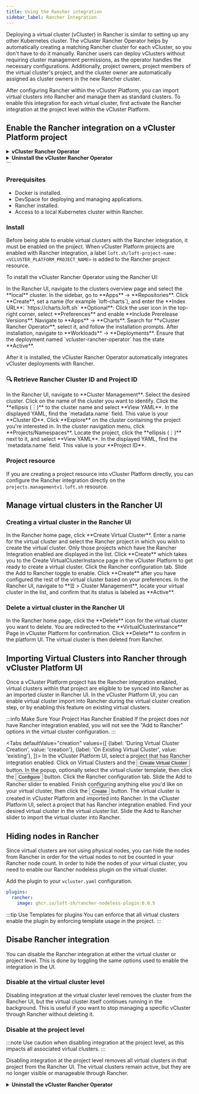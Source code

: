 ```yaml
---
title: Using the Rancher integration
sidebar_label: Rancher Integration
---
```




Deploying a virtual cluster (vCluster) in Rancher is similar to setting up any other Kubernetes cluster. The vCluster Rancher Operator helps by automatically creating a matching Rancher cluster for each vCluster, so you don't have to do it manually. Rancher users can deploy vClusters without requiring cluster management permissions, as the operator handles the necessary configurations. Additionally, project owners, project members of the virtual cluster's project, and the cluster owner are automatically assigned as cluster owners in the new Rancher cluster.

After configuring Rancher within the vCluster Platform, you can import virtual clusters into Rancher and manage them as standard clusters. To enable this integration for each virtual cluster, first activate the Rancher integration at the project level within the vCluster Platform.

## Enable the Rancher integration on a vCluster Platform project

<details>
  <summary><strong>vCluster Rancher Operator</strong></summary>

  ## Develop and Deploy the vCluster Rancher Operator
  
  This section outlines how to develop and deploy the vCluster Rancher Operator using DevSpace and Helm. These instructions are intended for contributors or advanced users customizing the operator.
  
  ### Deploy with DevSpace
  
  This is the preferred workflow for local development.
  
  ```bash
  devspace dev
  ````
  
  ### Build and push a custom image
  
  Build and push your image to the specified registry:
  
  ```bash
  make docker-build docker-push IMG=<your-registry>/vcluster-rancher-operator:<tag>
  ```
  - Replace `<your-registry>` and `<tag>` with your container registry path and desired version tag.
  
  ### Deploy with Helm
  
  #### Basic Helm deployment
  
  Install the operator using Helm with your kubeconfig file:
  
  ```bash
  KUBECONFIG=/path/to/kubeconfig.yaml helm install chart --generate-name --create-namespace
  ```
  
  #### Helm deployment with a custom Iimage
  
  Specify a custom registry, repository, and tag:
  
  ```bash
  KUBECONFIG=/path/to/kubeconfig.yaml helm install chart --generate-name --create-namespace \
    --set image.registry=<REGISTRY> \
    --set image.repository=<REPO/REPO> \
    --set image.tag=<TAG>
  ```
  
  ### Update RBAC configuration
  
  If you make changes to controller roles, update the manifests as follows:
  
  1. Modify the `controller-gen` tags in `controller/cluster-controller.go`.
  2. Regenerate RBAC manifests:
  
  ```bash
  make manifests
  ```
</details> 

<details>
  <summary><strong>Uninstall the vCluster Rancher Operator</strong></summary>

  ### DevSpace Uninstall
  
  ```bash
  devspace purge
  rm -rf .devspace/*
  ```
  
  ### Helm Uninstall
  
  ```bash
  helm delete <release-name>
  ```
  
  Replace `<release-name>` with the name of your Helm release.
  
  </details>
  ```
</details> 





### Prerequisites

- Docker is installed. 
- DevSpace for deploying and managing applications. 
- Rancher installed.
- Access to a local Kubernetes cluster within Rancher.

### Install 

Before being able to enable virtual clusters with the Rancher integration, it must be enabled on the project. When vCluster Platform projects are enabled with Rancher integration, a label `loft.sh/loft-project-name: <VCLUSTER_PLATFORM_PROJECT_NAME>` is added to the Rancher project resource. 

To install the vCluster Rancher Operator using the Rancher UI:

<Flow id="vcluster-rancher-operator-install">

  <Step>
  In the Rancher UI, navigate to the clusters overview page and select the **local** cluster.
  </Step>

  <Step>
  In the sidebar, go to **Apps** → **Repositories**.
  Click **Create**, set a name (for example `loft-charts`), and enter the **Index URL**:
  `https://charts.loft.sh`
  </Step>

  <Step>
  **Optional**: Click the user icon in the top-right corner, select **Preferences** and enable **Include Prerelease Versions**.
  </Step>

  <Step>
  Navigate to **Apps** → **Charts**.
  Search for **vCluster Rancher Operator**, select it, and follow the installation prompts.
  </Step>

  <Step>
  After installation, navigate to **Workloads** → **Deployments**.
  Ensure that the deployment named `vcluster-rancher-operator` has the state **Active**.
  </Step>

</Flow>

After it is installed, the vCluster Rancher Operator automatically integrates vCluster deployments with Rancher.

### 🔍 Retrieve Rancher Cluster ID and Project ID

<Flow id="rancher-id-lookup">

  <Step>
  In the Rancher UI, navigate to **Cluster Management**.
  </Step>

  <Step>
  Select the desired cluster. Click on the name of the cluster you want to identify.
  </Step>

  <Step>
  Click the **ellipsis (⋮)** to the cluster name and select **View YAML**.
  </Step>

  <Step>
  In the displayed YAML, find the `metadata.name` field. This value is your **Cluster ID**.
  </Step>

  <Step>
  Click **Explore** on the cluster containing the project you're interested in.
  </Step>

  <Step>
  In the cluster navigation menu, click **Projects/Namespaces**.
  </Step>

  <Step>
  Locate the project, click the **ellipsis (⋮)** next to it, and select **View YAML**.
  </Step>

  <Step>
  In the displayed YAML, find the `metadata.name` field. This value is your **Project ID**.
  </Step>
</Flow>

### Project resource

If you are creating a project resource into vCluster Platform directly, you can configure the Rancher integration directly on the <code>projects.managementv1.loft.sh</code> resource.

<PartialRancher />

## Manage virtual clusters in the Rancher UI

### Creating a virtual cluster in the Rancher UI

<Flow id="rancher-plugin-create-vcluster">
  <Step>
    In the Rancher home page, click **Create Virtual Cluster**.
  </Step>
  <Step>
    Enter a name for the virtual cluster and select the Rancher project in which you wish to create the virtual cluster. Only those projects which have the Rancher Integration enabled are displayed in the list.
  </Step>
  <Step>
    Click **Create** which takes you to the <Label>Create VirtualClusterInstance</Label> page in the vCluster Platform to get ready to create a virtual cluster.
  </Step>
  <Step>
    Click the <Label>Rancher</Label> configuration tab.
  </Step>
  <Step>
    Slide the <Label>Add to Rancher</Label> toggle to enable.
  </Step>
  <Step>
    Click **Create** after you have configured the rest of the virtual cluster based on your preferences.
  </Step>
  <Step>
   In the Rancher UI, navigate to **☰ > Cluster Management**, locate your virtual cluster in the list, and confirm that its status is labeled as **Active**.
  </Step>
</Flow>

### Delete a virtual cluster in the Rancher UI

<Flow id="rancher-plugin-delete-vcluster">
  <Step>
    In the Rancher home page, click the **Delete** icon for the virtual cluster you want to delete.
  </Step>
  <Step>
    You are redirected to the **VirtualClusterInstance** Page in vCluster Platform for confirmation.
  </Step>
  <Step>
    Click **Delete** to confirm in the platform UI. The virtual cluster is then deleted from Rancher.
  </Step>
</Flow>

## Importing Virtual Clusters into Rancher through vCluster Platform UI

Once a vCluster Platform project has the Rancher integration enabled, virtual clusters within that project are eligible to be
synced into Rancher as an imported cluster in Rancher UI. In the vCluster Platform UI, you can enable virtual cluster import into Rancher during the virtual cluster creation step, or by enabling this feature on existing
virtual clusters.

:::info Make Sure Your Project Has Rancher Enabled
If the project does *not* have Rancher integration enabled, you
will not see the "Add to Rancher" options in the virtual cluster configuration.
:::

<Tabs
    defaultValue="creation"
    values={[
        {label: 'During Virtual Cluster Creation', value: 'creation'},
        {label: 'On Existing Virtual Cluster', value: 'existing'},
    ]}>
    <TabItem value="creation">
        <Flow id="enable-rancher-import-creation">
            <Step>
                In the vCluster Platform UI, select a project that has Rancher integration enabled. 
            </Step>
            <Step>
                Click on Virtual Clusters and the <Button>Create Virtual Cluster</Button> button.
            </Step>
            <Step>
                In the popup, optionally select the virtual cluster template, then click the
                <Button>Configure</Button> button.
            </Step>
            <Step>
                Click the <Label>Rancher</Label> configuration tab.
            </Step>
            <Step>
                Slide the <Label>Add to Rancher</Label> slider to enabled.
            </Step>
            <Step>
                Finish configuring anything else you'd like on your virtual cluster, then click the
                <Button>Create</Button> button. The virtual cluster is created in vCluster Platform and imported into Rancher.
            </Step>
        </Flow>
    </TabItem>
    <TabItem value="existing">
        <Flow id="enable-rancher-import-existing">
            <Step>
                 In the vCluster Platform UI, select a project that has Rancher integration enabled. 
            </Step>
            <Step>
                Find your desired virtual cluster in the virtual cluster list. Slide the
                <Label>Add to Rancher</Label> slider to import the virtual cluster into Rancher.
            </Step>
        </Flow>
    </TabItem>
</Tabs>

## Hiding nodes in Rancher

Since virtual clusters are not using physical nodes, you can hide the nodes from Rancher in order for the
virtual nodes to not be counted in your Rancher node count. In order to hide the nodes of your virtual cluster, you need to enable our Rancher nodeless plugin on the virtual cluster. 

Add the plugin to your `vcluster.yaml` configuration.

```yaml
plugins:
  rancher:
    image: ghcr.io/loft-sh/rancher-nodeless-plugin:0.0.5
```

:::tip Use Templates for plugins
You can enforce that all virtual clusters enable the plugin by enforcing template usage in the project. 
:::

## Disabe Rancher integration

You can disable the Rancher integration at either the virtual cluster or project level. This is done by toggling the same options used to enable the integration in the UI.

### Disable at the virtual cluster level

Disabling integration at the virtual cluster level removes the cluster from the Rancher UI, but the virtual cluster itself continues running in the background. This is useful if you want to stop managing a specific vCluster through Rancher without deleting it.

### Disable at the project level

:::note
Use caution when disabling integration at the project level, as this impacts all associated virtual clusters.
:::

Disabling integration at the project level removes all virtual clusters in that project from the Rancher UI. The virtual clusters remain active, but they are no longer visible or manageable through Rancher.


<details>
  <summary><strong>Uninstall the vCluster Rancher Operator</strong></summary>

  ## Uninstall the vCluster Rancher Operator
  
  To remove the vCluster Rancher Operator from your environment:
  
  ### DevSpace uninstall
  
  ```bash
  devspace purge
  rm -rf .devspace/*
  ````
  
  ### Helm uninstall
  
  ```bash
  helm delete <release-name>
  ```
  - Replace `<release-name>` with the name of your Helm release.

</details> 

